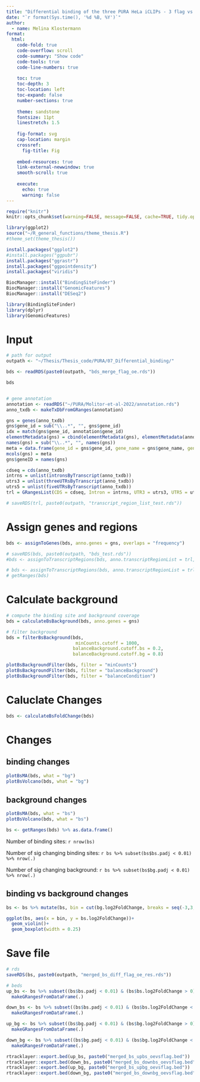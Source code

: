 ```yaml
---
title: "Differential binding of the three PURA HeLa iCLIPs - 3 flag vs oe "
date: "`r format(Sys.time(), '%d %B, %Y')`"
author:
  - name: Melina Klostermann
format: 
  html:
    code-fold: true
    code-overflow: scroll
    code-summary: "Show code"
    code-tools: true
    code-line-numbers: true
    
    toc: true
    toc-depth: 3
    toc-location: left
    toc-expand: false
    number-sections: true
    
    theme: sandstone
    fontsize: 11pt
    linestretch: 1.5
        
    fig-format: svg
    cap-location: margin
    crossref:
      fig-title: Fig
    
    embed-resources: true
    link-external-newwindow: true
    smooth-scroll: true
    
    execute:
      echo: true
      warning: false
---
```




```r
require("knitr")
knitr::opts_chunk$set(warning=FALSE, message=FALSE, cache=TRUE, tidy.opts=list(width.cutoff=80))

library(ggplot2) 
source("~/R_general_functions/theme_thesis.R")
#theme_set(theme_thesis())
```

```r
install.packages("ggplot2")
#install.packages("ggpubr")
install.packages("ggrastr")
install.packages("ggpointdensity")
install.packages("viridis")

BiocManager::install("BindingSiteFinder")
BiocManager::install("GenomicFeatures")
BiocManager::install("DESeq2")
```


```r
library(BindingSiteFinder)
library(dplyr)
library(GenomicFeatures)

```

# Input

```r
# path for output
outpath <- "~/Thesis/Thesis_code/PURA/07_Differential_binding/"

bds <- readRDS(paste0(outpath, "bds_merge_flag_oe.rds"))

bds


# gene annotation
annotation <- readRDS("~/PURA/Molitor-et-al-2022/annotation.rds")
anno_txdb <- makeTxDbFromGRanges(annotation)

gns = genes(anno_txdb)
gns$gene_id = sub("\\..*", "", gns$gene_id)
idx = match(gns$gene_id, annotation$gene_id)
elementMetadata(gns) = cbind(elementMetadata(gns), elementMetadata(annotation)[idx,])
names(gns) = sub("\\..*", "", names(gns))
meta = data.frame(gene_id = gns$gene_id, gene_name = gns$gene_name, gene_type = gns$gene_type)
mcols(gns) = meta
gns$geneID = names(gns)

cdseq = cds(anno_txdb)
intrns = unlist(intronsByTranscript(anno_txdb))
utrs3 = unlist(threeUTRsByTranscript(anno_txdb))
utrs5 = unlist(fiveUTRsByTranscript(anno_txdb))
trl = GRangesList(CDS = cdseq, Intron = intrns, UTR3 = utrs3, UTR5 = utrs5)

# saveRDS(trl, paste0(outpath, "transcript_region_list_test.rds"))

```

# Assign genes and regions
```r
bds <- assignToGenes(bds, anno.genes = gns, overlaps = "frequency")

# saveRDS(bds, paste0(outpath, "bds_test.rds"))
#bds <- assignToTranscriptRegions(bds, anno.transcriptRegionList = trl, overlaps.rule = c("UTR3", "UTR5", "CDS", "Intron"))

# bds <- assignToTranscriptRegions(bds, anno.transcriptRegionList = trl, overlaps = "frequency")
# getRanges(bds)

```

# Calculate background

```r
# compute the binding site and background coverage
bds = calculateBsBackground(bds, anno.genes = gns)

# filter background 
bds = filterBsBackground(bds,
                          minCounts.cutoff = 1000,
                         balanceBackground.cutoff.bs = 0.2,
                         balanceBackground.cutoff.bg = 0.8)

plotBsBackgroundFilter(bds, filter = "minCounts")
plotBsBackgroundFilter(bds, filter = "balanceBackground")
plotBsBackgroundFilter(bds, filter = "balanceCondition")


```

# Caluclate Changes

```r
bds <- calculateBsFoldChange(bds)

```



# Changes

## binding changes

```r

plotBsMA(bds, what = "bg")
plotBsVolcano(bds, what = "bg")
```

## background changes

```r
plotBsMA(bds, what = "bs")
plotBsVolcano(bds, what = "bs")

```

```r
bs <- getRanges(bds) %>% as.data.frame()
```

Number of binding sites:
`r nrow(bs)`

Number of sig changing binding sites:
`r bs %>% subset(bs$bs.padj < 0.01) %>% nrow(.)`

Number of sig changing background:
`r bs %>% subset(bs$bg.padj < 0.01) %>% nrow(.)`

## binding vs background changes

```r
bs <- bs %>% mutate(bs, bin = cut(bg.log2FoldChange, breaks = seq(-3,3, 0.5)))

ggplot(bs, aes(x = bin, y = bs.log2FoldChange))+
  geom_violin()+
  geom_boxplot(width = 0.25)

```





# Save file

```r
# rds
saveRDS(bs, paste0(outpath, "merged_bs_diff_flag_oe_res.rds"))

# beds
up_bs <- bs %>% subset((bs$bs.padj < 0.01) & (bs$bs.log2FoldChange > 0)) %>%
  makeGRangesFromDataFrame(.)

down_bs <- bs %>% subset((bs$bs.padj < 0.01) & (bs$bs.log2FoldChange < 0))%>%
  makeGRangesFromDataFrame(.)

up_bg <- bs %>% subset((bs$bg.padj < 0.01) & (bs$bg.log2FoldChange > 0)) %>%
  makeGRangesFromDataFrame(.)

down_bg <- bs %>% subset((bs$bg.padj < 0.01) & (bs$bg.log2FoldChange < 0))%>%
  makeGRangesFromDataFrame(.)

rtracklayer::export.bed(up_bs, paste0("merged_bs_upbs_oevsflag.bed"))
rtracklayer::export.bed(down_bs, paste0("merged_bs_downbs_oevsflag.bed"))
rtracklayer::export.bed(up_bg, paste0("merged_bs_upbg_oevsflag.bed"))
rtracklayer::export.bed(down_bg, paste0("merged_bs_downbg_oevsflag.bed"))

```